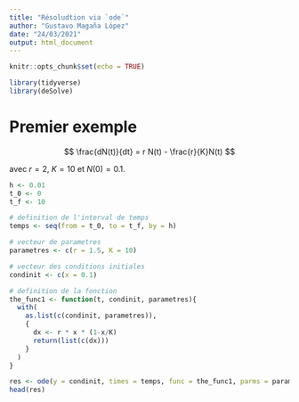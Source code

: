 ```yaml
---
title: "Résoludtion via `ode`"
author: "Gustavo Magaña López"
date: "24/03/2021"
output: html_document
---
```


```r
knitr::opts_chunk$set(echo = TRUE)
```


```r
library(tidyverse)
library(deSolve)
```

# Premier exemple

$$
\frac{dN(t)}{dt} = r N(t) - \frac{r}{K}N(t)
$$

avec $r = 2$, $K = 10$ et $N(0) = 0.1$.

```r
h <- 0.01
t_0 <- 0
t_f <- 10

# definition de l'interval de temps
temps <- seq(from = t_0, to = t_f, by = h)

# vecteur de parametres
parametres <- c(r = 1.5, K = 10)

# vecteur des conditions initiales
condinit <- c(x = 0.1)

# definition de la fonction
the_func1 <- function(t, condinit, parametres){
  with(
    as.list(c(condinit, parametres)),
    {
      dx <- r * x * (1-x/K)
      return(list(c(dx)))
    }
  )
}

res <- ode(y = condinit, times = temps, func = the_func1, parms = parametres)
head(res)
```




